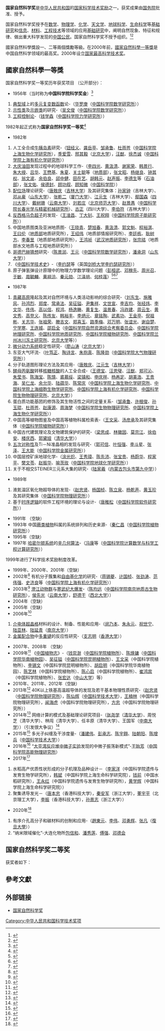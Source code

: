 '''国家自然科学奖'''是[[中华人民共和国|中华人民共和国]]的[[国家科学技术奖励|国家科学技术奖励]]之一。获奖成果由[[中华人民共和国国务院|国务院]]批准、授予。

国家自然科学奖授予在[[数学|数学]]、[[物理学|物理学]]、[[化学|化学]]、[[天文学|天文学]]、[[地球科学|地球科学]]、[[生命科学|生命科学]]等[[基础研究|基础研究]]和[[信息|信息]]、[[材料|材料]]、[[工程技术|工程技术]]等领域的应用[[基础研究|基础研究]]中，阐明自然现象、特征和规律、做出重大科学发现的[[中华人民共和国公民|中国公民]]{{Citation needed||time=2021-05-05}}。国家自然科学奖不授予组织。<ref>{{Cite web |url=http://www.sciencenet.cn/htmlnews/2009/1/215201.html |title=科学网—国家自然科学奖 |accessdate=2009-03-19 |archive-date=2011-02-18 |archive-url=https://web.archive.org/web/20110218110906/http://www.sciencenet.cn/htmlnews/2009/1/215201.html |dead-url=yes }}</ref><ref>{{Cite web|title=国家自然科学奖|url=https://www.cas.cn/ky/kjjl/gjzrkxj/|access-date=2021-07-07|work=|publisher=[[中国科学院|中国科学院]]|language=zh|archive-date=2021-07-07|archive-url=https://web.archive.org/web/20210707031822/https://www.cas.cn/ky/kjjl/gjzrkxj/|dead-url=no}}</ref>

國家自然科學獎設一、二等兩個獎勵等級。在2000年前，[[國家自然科學一等獎|國家自然科學一等獎]]是中国自然科学领域的最高奖。2000年设立[[国家最高科学技术奖|国家最高科学技术奖]]。

==國家自然科學一等獎==
国家自然科学奖一等奖历年获奖项目 （公开部分）：
*1956年（当时称为'''中国科学院科学奖金'''）<ref>{{cite news|title=国家自然科学奖一等奖都颁给过谁？|url=http://www.guokr.com/article/439923/|accessdate=2016-01-07|newspaper=果壳网|archive-date=2015-02-08|archive-url=https://web.archive.org/web/20150208103043/http://www.guokr.com/article/439923/|dead-url=no}}</ref>
#[[典型域|典型域]]上的[[多元复变数函数|多元复变数函数]]论-（[[华罗庚|华罗庚]]（[[中国科学院数学研究所|中国科学院数学研究所]]））
#[[示性类|示性类]]及[[示嵌类|示嵌类]]的研究-（[[吴文俊|吴文俊]]（[[中国科学院数学研究所|中国科学院数学研究所]]））
#[[工程控制论|工程控制论]]-（[[钱学森|钱学森]]（[[中国科学院力学研究所|中国科学院力学研究所]]））

1982年起正式称为'''国家自然科学奖一等奖'''<ref>{{cite news|title=国家自然科学奖一等奖历年获奖项目|url=http://www.guokr.com/blog/805953/|accessdate=2016-01-07|newspaper=果壳网|archive-date=2019-05-17|archive-url=https://web.archive.org/web/20190517030750/https://www.guokr.com/blog/805953/}}</ref>
*1982年 
#人工全合成[[牛胰岛素|牛胰岛素]]研究-（[[钮经义|钮经义]]、[[龚岳亭|龚岳亭]]、[[邹承鲁|邹承鲁]]、[[杜雨苍|杜雨苍]]（[[中国科学院上海生物化学研究所|中国科学院上海生物化学研究所]]），[[季爱雪|季爱雪]]、[[邢其毅|邢其毅]]（[[北京大学|北京大学]]），[[汪猷|汪猷]]、[[徐杰诚|徐杰诚]]（[[中国科学院上海有机化学研究所|中国科学院上海有机化学研究所]]））
#[[大庆油田|大庆油田]]发现过程中的地球科学工作-（[[李四光|李四光]]、[[黄汲清|黄汲清]]、[[谢家荣|谢家荣]]、[[韩景行|韩景行]]、[[朱大绶|朱大绶]]、[[吕华|吕华]]、[[王懋基|王懋基]]、[[朱夏|朱夏]]、[[关士聪|关士聪]]等（[[地质部|地质部]]），[[张文昭|张文昭]]、[[杨继良|杨继良]]、[[钟其权|钟其权]]、[[翁文波|翁文波]]、[[余伯良|余伯良]]、[[邱中健|邱中健]]、[[田在艺|田在艺]]、[[胡韩元|胡韩元]]、[[赵声振|赵声振]]、[[李德生_(1922年)|李德生]]等（[[石油部|石油部]]），[[张文佑|张文佑]]、[[侯德封|侯德封]]、[[顾功叙|顾功叙]]、[[顾知微|顾知微]]（[[中国科学院|中国科学院]]））
#[[配位场|配位场]]理论研究-（[[唐敖庆|唐敖庆]]（[[吉林大学|吉林大学]]）及其研究集体：[[孙家钟|孙家钟]]（吉林大学）、[[邓从豪|邓从豪]]（[[山东大学|山东大学]]）、[[张乾二|张乾二]]（[[厦门大学|厦门大学]]）、[[江元生|江元生]]（吉林大学）、[[鄢国森|鄢国森]]（[[四川大学|四川大学]]）、[[戴树珊|戴树珊]]（[[云南大学|云南大学]]）、[[刘若庄|刘若庄]]（[[北京师范大学|北京师范大学]]）、[[赵景愚|赵景愚]]（[[中国科学院长春光学与精密机械研究所|中国科学院长春光学与精密机械研究所]]）、[[古正|古正]]（四川大学）、[[李伯符|李伯符]]（吉林大学））
#[[反西格马负超子|反西格马负超子]]的发现-（[[王淦昌|王淦昌]]、[[丁大钊|丁大钊]]、[[王祝翔|王祝翔]]（[[中国科学院原子能研究所|中国科学院原子能研究所]]））
#中国地质图类及亚洲地质图-（[[王晓青|王晓青]]、[[楚旭春|楚旭春]]、[[黄汲清|黄汲清]]、[[郭文魁|郭文魁]]、[[程裕淇|程裕淇]]、[[王曰伦|王曰伦]]（[[地质部|地质部]]地质研究所），[[王绍伟|王绍伟]]（地质部情报研究所）、[[李廷栋|李廷栋]]、[[耿树方|耿树方]]、[[李春昱|李春昱]]（地质部地质研究所），[[王鸿祯|王鸿祯]]（[[武汉地质研究所|武汉地质研究所]]），[[张宗祜|张宗祜]]（地质部水文地质与工程地质研究所））
#[[哥德巴赫猜想|哥德巴赫猜想]]研究-（[[陈景润|陈景润]]、[[王元_(数学家)|王元]]（[[中国科学院数学研究所|中国科学院数学研究所]]），[[潘承洞|潘承洞]]（[[山东大学|山东大学]]））
#《[[中国科学技术史_(李约瑟)|中国科学技术史]]》-（[[李约瑟|李约瑟]]等（英国[[剑桥大学|剑桥大学]][[李约瑟研究所|李约瑟研究所]]））
#原子弹氢弹设计原理中的物理力学数学理论问题（[[彭桓武|彭桓武]]、[[邓稼先|邓稼先]]、[[周光召|周光召]]、[[于敏|于敏]]、[[周毓麟|周毓麟]]、[[黄祖洽|黄祖洽]]、[[秦元勋|秦元勋]]、[[江泽培|江泽培]]、[[何桂莲|何桂莲]]）<ref>{{Cite web|title=“九院”元勋周毓麟的数学人生：着迷到“无法自拔”|url=https://www.chinanews.com/cul/2021/04-13/9453400.shtml|access-date=2021-07-07|author=宋春丹|date=2021-04-13|work=|publisher=[[中国新闻周刊|中国新闻周刊]]|language=zh|via=中新网|archive-date=2021-04-15|archive-url=https://web.archive.org/web/20210415204350/http://www.chinanews.com/cul/2021/04-13/9453400.shtml|dead-url=no}}</ref><ref>{{Cite web|title=刚刚逝世的这位“两弹”功臣，曾经“出差”北京二十年|url=https://fanpusci.blog.caixin.com/archives/243207|access-date=2021-07-07|author=倪忆|date=2021-03-08|work=|publisher=返朴|language=zh|via=财新博客|archive-date=2021-07-06|archive-url=https://web.archive.org/web/20210706221523/https://fanpusci.blog.caixin.com/archives/243207|dead-url=no}}</ref><ref>{{Cite web|title=研制核武的理论部八大主任|url=https://zqb.cyol.com/html/2021-03/17/nw.D110000zgqnb_20210317_1-03.htm|access-date=2021-07-07|author=吴明静,叶筱霞|date=2021-03-07|work=[[中青报|中青报]]|language=zh|archive-date=2021-07-07|archive-url=https://web.archive.org/web/20210707033317/https://zqb.cyol.com/html/2021-03/17/nw.D110000zgqnb_20210317_1-03.htm|dead-url=no}}</ref>
*1987年 
#[[青藏高原|青藏高原]]隆起及其对自然环境与人类活动影响的综合研究-（[[刘东生_(1917年)|刘东生]]、[[施雅风|施雅风]]、[[孙鸿烈|孙鸿烈]]、[[郑度|郑度]]、[[常承法|常承法]]、[[吴征镒|吴征镒]]、[[尹集祥|尹集祥]]、[[文世宣|文世宣]]、[[李吉均|李吉均]]、[[张经炜|张经炜]]、[[李文华_(生态学家)|李文华]]、[[佟伟|佟伟]]、[[高以信|高以信]]、[[程鸿|程鸿]]、[[杨逸畴|杨逸畴]]、[[黄复生|黄复生]]、[[温景春|温景春]]、[[冯祚建|冯祚建]]、[[周云生|周云生]]、[[黄文秀|黄文秀]]、[[高登义|高登义]]、[[陈传友|陈传友]]、[[韩裕丰|韩裕丰]]、[[李炳元|李炳元]]、[[章铭陶|章铭陶]]、[[武素功|武素功]]、[[王金亭|王金亭]]、[[倪祖彬|倪祖彬]]、[[关志华|关志华]]、[[张祖荣|张祖荣]]、[[滕吉文|滕吉文]]、[[郑喜玉|郑喜玉]]、[[路季梅|路季梅]]、[[邓万明|邓万明]]、[[张谊光|张谊光]]、[[谢自楚|谢自楚]]、[[宁学寒|宁学寒]]、[[王连城|王连城]]、[[邵启全|邵启全]]（[[中国科学院自然资源综合考察委员会|中国科学院自然资源综合考察委员会]]、[[中国科学院地理研究所|中国科学院地理研究所]]、[[中国科学院地质与地球物理研究所|中国科学院地质研究所]]、[[中国科学院植物研究所|中国科学院植物研究所]]、[[中国科学院兰州冰川冻土研究所|中国科学院兰州冰川冻土研究所]]、[[北京大学|北京大学]]等））
#[[微分动力系统|微分动力系统]]稳定性研究-（[[廖山涛|廖山涛]]（[[北京大学|北京大学]]））
#东亚大气环流-（[[叶笃正|叶笃正]]、[[陶诗言|陶诗言]]、[[朱抱真|朱抱真]]、[[陈隆勋|陈隆勋]]（[[中国科学院大气物理研究所|中国科学院大气物理研究所]]））
#分子轨道图形理论方法及其应用-（[[唐敖庆|唐敖庆]]、[[江元生|江元生]]（[[吉林大学|吉林大学]]））
#[[酵母丙氨酸|酵母丙氨酸]]转移[[核糖核酸|核糖核酸]]的人工全合成-（[[王德宝_(1918年)|王德宝]]、[[汪恩璧|汪恩璧]]、[[汪猷|汪猷]]、[[郑可沁|郑可沁]]、[[朱莹书|朱莹书]]、[[陈海宝|陈海宝]]、[[陈慎|陈慎]]、[[裘慕绥|裘慕绥]]、[[梁镇和|梁镇和]]、[[申庆祥|申庆祥]]、[[杨再定|杨再定]]、[[胡美浩|胡美浩]]、[[王贵海|王贵海]]、[[吴仁龙|吴仁龙]]、[[余允华|余允华]]、[[陆蕴华|陆蕴华]]、[[陈常庆|陈常庆]]（[[中国科学院上海生物化学研究所|中国科学院上海生物化学研究所]]、[[中国科学院上海细胞生物学研究所|中国科学院上海细胞生物学研究所]]、[[中国科学院上海有机化学研究所|中国科学院上海有机化学研究所]]、[[中国科学院生物物理研究所|中国科学院生物物理研究所]]、[[北京大学|北京大学]]））
#蛋白质功能基团的修饰及其生物活性之间的定量关系-（[[邹承鲁|邹承鲁]]、[[许根俊|许根俊]]、[[孙玉琨|孙玉琨]]、[[杜雨苍|杜雨苍]]、[[赵康源|赵康源]]、[[周海梦|周海梦]]（[[中国科学院生物物理研究所|中国科学院生物物理研究所]]、[[中国科学院上海生物化学研究所|中国科学院上海生物化学研究所]]））
#中国高等植物图鉴及中国高等植物科属检索表-（[[王文采|王文采]]、[[汤彦承|汤彦承]]及其研究集体（[[中国科学院植物研究所|中国科学院植物研究所]]））
#中国古代建筑理论及文物建筑保护的研究-（[[梁思成|梁思成]]、[[林徽因|林徽因]]、[[莫宗江|莫宗江]]、[[徐伯安|徐伯安]]、[[楼庆西|楼庆西]]、[[郭黛娅|郭黛娅]]（[[清华大学|清华大学]]））
#[[五次对称性|五次对称性]]及Ti－Ni准晶相的发现与研究-（[[郭可信|郭可信]]、[[叶恒强|叶恒强]]、[[李斗星|李斗星]]、[[张泽|张泽]]、[[王大能|王大能]]（[[中国科学院金属研究所|中国科学院金属研究所]]））
#中国层控矿床地球化学-（[[涂光炽|涂光炽]]、[[王秀璋|王秀璋]]、[[陈先沛|陈先沛]]、[[张宝贵|张宝贵]]、[[杨蔚华|杨蔚华]]、[[程家平|程家平]]、[[樊文苓|樊文苓]]、[[赵振华|赵振华]]、[[喻茨玫|喻茨玫]]（[[中国科学院地球化学研究所|中国科学院地球化学研究所]]））
#关于不相交STEINER三元系大集的研究-（[[陆家羲|陆家羲]]（[[内蒙古包头市第九中学|内蒙古包头市第九中学]]））
*1989年 
#液氮温区氧化物超导体的发现-（[[赵忠贤|赵忠贤]]、[[杨国桢|杨国桢]]、[[陈立泉|陈立泉]]、[[杨乾声|杨乾声]]、[[黄玉珍|黄玉珍]]及其研究集体（[[中国科学院物理研究所|中国科学院物理研究所]]））
#基于[[时序逻辑|时序逻辑]]的软件工程环境的理论与设计-（[[唐稚松|唐稚松]]（[[中国科学院软件研究所|中国科学院软件研究所]]））
*1991年 （空缺） 
*1993年  中国[[蕨类植物|蕨类植物]]科属的系统排列和历史来源-（[[秦仁昌|秦仁昌]]（[[中国科学院植物研究所|中国科学院植物研究所]]））
*1995年（空缺） 
*1997年  [[哈密尔顿系统|哈密尔顿系统]]的[[辛几何算法|辛几何算法]]-（[[冯康|冯康]]等（[[中国科学院计算数学与科学工程计算研究所|中国科学院计算数学与科学工程计算研究所]]））

1999年进行了科学技术奖励制度改革。

*1999年、2000年、2001年（空缺）
*2002年<ref>{{cite web|url=http://www.most.gov.cn/ztzl/gjkxjsjldh/jldh2002/zrj/zrjml.htm|title=2002年度国家自然科学奖获奖项目目录|publisher=中华人民共和国科学技术部|accessdate=2019-03-19|archive-date=2019-05-15|archive-url=https://web.archive.org/web/20190515032450/http://www.most.gov.cn/ztzl/gjkxjsjldh/jldh2002/zrj/zrjml.htm|dead-url=no}}</ref>  有机分子簇集和[[自由基化学|自由基化学]]的研究-（[[蒋锡夔|蒋锡夔]]、[[计国桢|计国桢]]、[[张劲涛|张劲涛]]、[[范伟强|范伟强]]、[[史济良|史济良]]等（[[中国科学院上海有机化学研究所|中国科学院上海有机化学研究所]]））
*2003年<ref>{{cite web|url=http://www.most.gov.cn/ztzl/gjkxjsjldh/jldh2003/zrj/zrjml.htm|title=2003年度国家自然科学奖获奖项目目录|publisher=中华人民共和国科学技术部|accessdate=2019-03-19|archive-date=2015-07-26|archive-url=https://web.archive.org/web/20150726000256/http://www.most.gov.cn/ztzl/gjkxjsjldh/jldh2003/zrj/zrjml.htm|dead-url=no}}</ref>  [[澄江动物群|澄江动物群]]与[[寒武纪大爆发|寒武纪大爆发]]-（[[陈均远|陈均远]]（[[中国科学院南京地质古生物研究所|中国科学院南京地质古生物研究所]]），[[侯先光|侯先光]]（[[云南大学|云南大学]]），[[舒德干|舒德干]]（[[西北大学_(中国)|西北大学]]））
*2004年（空缺）
*2005年（空缺）
*2006年<ref>{{cite web|url=http://www.nosta.gov.cn/2006jldh/zr/zr.htm|title=2006年度国家自然科学奖目录|publisher=中华人民共和国科学技术部|accessdate=2019-03-19|archive-date=2019-10-19|archive-url=https://web.archive.org/web/20191019204831/http://www.nosta.gov.cn/2006jldh/zr/zr.htm|dead-url=no}}</ref>  
#[[介电体|介电体]][[超晶格|超晶格]]材料的设计、制备、性能和应用-（[[闵乃本|闵乃本]]、[[朱永元|朱永元]]、[[祝世宁|祝世宁]]、[[陆亚林|陆亚林]]、[[陆延青|陆延青]]（[[南京大学|南京大学]]））
#[[金属配合物|金属配合物]]中[[多重键|多重键]]的反应性研究-（[[支志明|支志明]]（[[香港大学|香港大学]]））
*2007年、2008年 （空缺）
*2009年<ref>{{cite web|url=http://www.most.gov.cn/ztzl/gjkxjsjldh/jldh2009/jldh09jlgg/201001/P020100112393211886068.pdf|title=2009年度国家自然科学奖目录|publisher=中华人民共和国科学技术部|accessdate=2019-03-19|archive-date=2012-07-17|archive-url=https://web.archive.org/web/20120717001652/http://www.most.gov.cn/ztzl/gjkxjsjldh/jldh2009/jldh09jlgg/201001/P020100112393211886068.pdf|dead-url=no}}</ref> 《[[中国植物志|中国植物志]]》-（[[钱崇澍|钱崇澍]]（[[中国科学院植物研究所|中国科学院植物所]]）、[[陈焕镛|陈焕镛]]（[[中国科学院华南植物园|中国科学院华南植物园]]）、[[吴征镒|吴征镒]]（[[中国科学院昆明植物研究所|中国科学院昆明植物所]]）、[[王文采|王文采]]（中国科学院植物所）、[[李锡文|李锡文]]（中国科学院昆明植物所）、[[胡启明|胡启明]]（中国科学院华南植物园）、[[陈艺林|陈艺林]]（中国科学院植物所）、[[陈心启|陈心启]]（中国科学院植物所）、[[崔鸿宾|崔鸿宾]]（中国科学院植物所）、[[张宏达|张宏达]]（[[中山大学|中山大学]]）等）
*2010年、2011年、2012年（空缺）
*2013年<ref>{{cite web|url=http://www.most.gov.cn/ztzl/gjkxjsjldh/jldh2013/jldh13jlgg/201401/t20140107_111221.htm|title=2013年度国家自然科学奖获奖项目目录|publisher=中华人民共和国科学技术部|date=2014-01-07|accessdate=2019-03-19|archive-date=2019-05-03|archive-url=https://web.archive.org/web/20190503052239/http://www.most.gov.cn/ztzl/gjkxjsjldh/jldh2013/jldh13jlgg/201401/t20140107_111221.htm|dead-url=no}}</ref> 40K以上铁基高温超导体的发现及若干基本物理性质研究-（[[赵忠贤|赵忠贤]]（[[中国科学院物理研究所|中国科学院物理研究所]]），[[陈仙辉|陈仙辉]]（[[中国科学技术大学|中国科学技术大学]]），[[王楠林|王楠林]]（中国科学院物理研究所），[[闻海虎|闻海虎]]（中国科学院物理研究所），[[方忠|方忠]]（中国科学院物理研究所））
*2014年<ref>{{cite web|url=http://www.most.gov.cn/ztzl/gjkxjsjldh/jldh2014/jldh14jlgg/201501/t20150107_117322.htm|title=2014年度国家自然科学奖获奖项目目录|publisher=中华人民共和国科学技术部|date=2015-01-09|accessdate=2019-03-19|archive-date=2019-04-24|archive-url=https://web.archive.org/web/20190424232451/http://www.most.gov.cn/ztzl/gjkxjsjldh/jldh2014/jldh14jlgg/201501/t20150107_117322.htm|dead-url=no}}</ref>  网络计算的模式及基础理论研究项目-（[[张尧学|张尧学]]（[[清华大学|清华大学]]）、周悦芝（清华大学）、林闯（清华大学）、任丰原（清华大学）、王国军（[[中南大学|中南大学]]））（引发很大争议）<ref>{{cite news|title=国家自然科学一等奖项目被曝涉嫌抄袭开源软件|url=http://news.ifeng.com/a/20150203/43084574_0.shtml|accessdate=2016-01-07|newspaper=凤凰网|archive-date=2015-07-03|archive-url=https://web.archive.org/web/20150703203253/http://news.ifeng.com/a/20150203/43084574_0.shtml|dead-url=no}}</ref>
*2015年<ref>{{cite web|url=http://www.most.gov.cn/ztzl/gjkxjsjldh/jldh2015/jldh15jlgg/201601/t20160106_123343.htm|title=2015年度国家自然科学奖获奖项目目录|publisher=中华人民共和国科学技术部|date=2016-01-08|accessdate=2019-03-19|archive-date=2018-11-10|archive-url=https://web.archive.org/web/20181110233653/http://www.most.gov.cn/ztzl/gjkxjsjldh/jldh2015/jldh15jlgg/201601/t20160106_123343.htm|dead-url=no}}</ref>  多光子纠缠及干涉度量-（[[潘建伟|潘建伟]]、[[彭承志|彭承志]]、[[陈宇翱|陈宇翱]]、[[陆朝阳|陆朝阳]]、[[陈增兵|陈增兵]]（[[中国科学技术大学|中国科学技术大学]]））
*2016年<ref>{{cite web|url=http://www.most.gov.cn/ztzl/gjkxjsjldh/jldh2016/jldh16jlgg/201701/t20170105_130201.htm|title=2016年度国家自然科学奖获奖项目名单|publisher=中华人民共和国科学技术部|date=2017-01-05|accessdate=2019-03-19|archive-date=2019-04-24|archive-url=https://web.archive.org/web/20190424231404/http://www.most.gov.cn/ztzl/gjkxjsjldh/jldh2016/jldh16jlgg/201701/t20170105_130201.htm|dead-url=no}}</ref> “[[大亚湾反应堆中微子实验|大亚湾反应堆中微子实验]]发现的中微子振荡新模式”-[[王贻芳|王贻芳]]（[[中国科学院高能物理研究所|中国科学院高能物理研究所]]）
*2017年<ref>{{cite web|url=http://www.most.gov.cn/ztzl/gjkxjsjldh/jldh2017/jldh17jlgg/201801/t20180103_137371.htm|title=2017年度国家自然科学奖获奖项目目录|publisher=中华人民共和国科学技术部|date=2018-01-08|accessdate=2018-04-12|archive-date=2018-04-12|archive-url=https://web.archive.org/web/20180412212132/http://www.most.gov.cn/ztzl/gjkxjsjldh/jldh2017/jldh17jlgg/201801/t20180103_137371.htm|dead-url=no}}</ref>
#水稻高产优质性状形成的分子机理及品种设计－（[[李家洋|李家洋]]（中国科学院遗传与发育生物学研究所），[[韩斌_(科学家)|韩斌]]（中国科学院上海生命科学研究院），[[钱前|钱前]]（中国水稻研究所），[[王永红|王永红]]（中国科学院遗传与发育生物学研究所），[[黄学辉|黄学辉]]（中国科学院上海生命科学研究院））
#聚集诱导发光－（[[唐本忠|唐本忠]]（香港科技大学），[[秦安军|秦安军]]（浙江大学），[[董宇平|董宇平]]（北京理工大学），[[李振_(1976年)|李振]]（香港科技大学），[[孙景志|孙景志]]（浙江大学））
*2020年<ref>{{cite news |title=开创国际介孔材料研发先河 赵东元院士荣获国家自然科学奖一等奖 |url=https://m.chinanews.com/wap/detail/zw/gn/2021/11-03/9600917.shtml |accessdate=2021-11-03 |archive-date=2021-11-03 |archive-url=https://web.archive.org/web/20211103050155/https://m.chinanews.com/wap/detail/zw/gn/2021/11-03/9600917.shtml }}</ref>
#有序介孔高分子和碳材料的创制和应用-（[[趙東元|趙東元]]、[[李伟|李伟]]、[[邓勇辉|邓勇辉]]、[[张凡|张凡]]（[[復旦大學|復旦大學]]））
#“纳米限域催化”-大连化物所[[包信和|包信和]]、[[潘秀莲|潘秀莲]]、[[傅强|傅强]]、[[邓德会|邓德会]]

==国家自然科学奖二等奖==
获奖者如下：

== 參考文獻 ==
{{reflist}}

== 外部链接 ==
* [http://www.nosta.gov.cn/web/index.aspx 国家自然科学奖] {{Wayback|url=http://www.nosta.gov.cn/web/index.aspx |date=20210224155111 }}

[[Category:中华人民共和国科学技术奖项|Category:中华人民共和国科学技术奖项]]